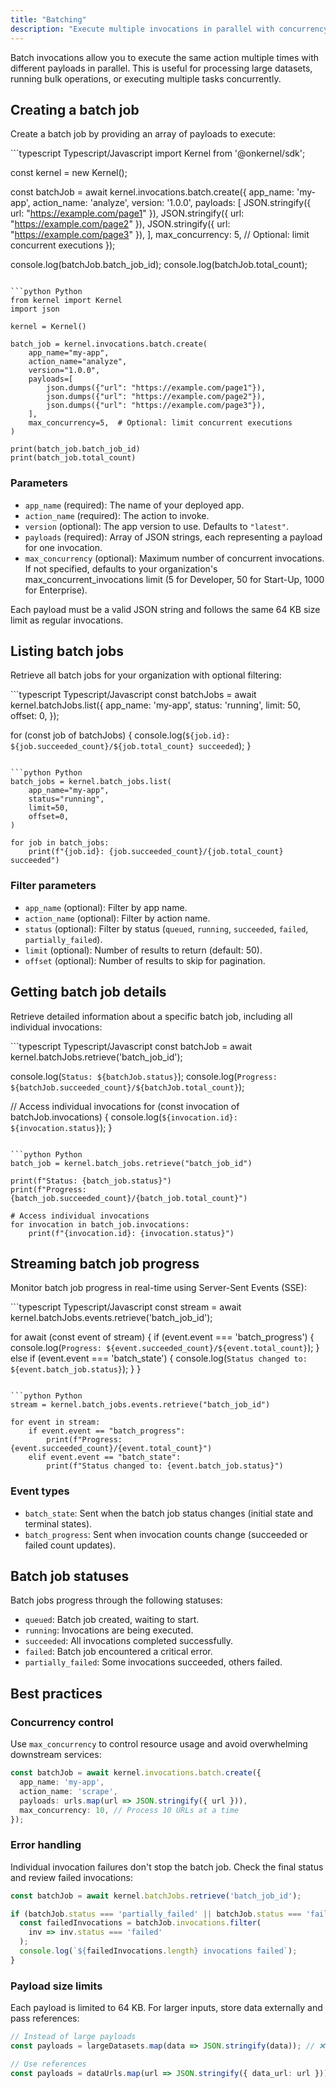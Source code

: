 ```yaml
---
title: "Batching"
description: "Execute multiple invocations in parallel with concurrency control"
---
```


Batch invocations allow you to execute the same action multiple times with different payloads in parallel. This is useful for processing large datasets, running bulk operations, or executing multiple tasks concurrently.

## Creating a batch job

Create a batch job by providing an array of payloads to execute:

<CodeGroup>
```typescript Typescript/Javascript
import Kernel from '@onkernel/sdk';

const kernel = new Kernel();

const batchJob = await kernel.invocations.batch.create({
  app_name: 'my-app',
  action_name: 'analyze',
  version: '1.0.0',
  payloads: [
    JSON.stringify({ url: "https://example.com/page1" }),
    JSON.stringify({ url: "https://example.com/page2" }),
    JSON.stringify({ url: "https://example.com/page3" }),
  ],
  max_concurrency: 5, // Optional: limit concurrent executions
});

console.log(batchJob.batch_job_id);
console.log(batchJob.total_count);
```

```python Python
from kernel import Kernel
import json

kernel = Kernel()

batch_job = kernel.invocations.batch.create(
    app_name="my-app",
    action_name="analyze",
    version="1.0.0",
    payloads=[
        json.dumps({"url": "https://example.com/page1"}),
        json.dumps({"url": "https://example.com/page2"}),
        json.dumps({"url": "https://example.com/page3"}),
    ],
    max_concurrency=5,  # Optional: limit concurrent executions
)

print(batch_job.batch_job_id)
print(batch_job.total_count)
```
</CodeGroup>

### Parameters

- `app_name` (required): The name of your deployed app.
- `action_name` (required): The action to invoke.
- `version` (optional): The app version to use. Defaults to `"latest"`.
- `payloads` (required): Array of JSON strings, each representing a payload for one invocation.
- `max_concurrency` (optional): Maximum number of concurrent invocations. If not specified, defaults to your organization's max_concurrent_invocations limit (5 for Developer, 50 for Start-Up, 1000 for Enterprise).

<Info>
Each payload must be a valid JSON string and follows the same 64 KB size limit as regular invocations.
</Info>

## Listing batch jobs

Retrieve all batch jobs for your organization with optional filtering:

<CodeGroup>
```typescript Typescript/Javascript
const batchJobs = await kernel.batchJobs.list({
  app_name: 'my-app',
  status: 'running',
  limit: 50,
  offset: 0,
});

for (const job of batchJobs) {
  console.log(`${job.id}: ${job.succeeded_count}/${job.total_count} succeeded`);
}
```

```python Python
batch_jobs = kernel.batch_jobs.list(
    app_name="my-app",
    status="running",
    limit=50,
    offset=0,
)

for job in batch_jobs:
    print(f"{job.id}: {job.succeeded_count}/{job.total_count} succeeded")
```
</CodeGroup>

### Filter parameters

- `app_name` (optional): Filter by app name.
- `action_name` (optional): Filter by action name.
- `status` (optional): Filter by status (`queued`, `running`, `succeeded`, `failed`, `partially_failed`).
- `limit` (optional): Number of results to return (default: 50).
- `offset` (optional): Number of results to skip for pagination.

## Getting batch job details

Retrieve detailed information about a specific batch job, including all individual invocations:

<CodeGroup>
```typescript Typescript/Javascript
const batchJob = await kernel.batchJobs.retrieve('batch_job_id');

console.log(`Status: ${batchJob.status}`);
console.log(`Progress: ${batchJob.succeeded_count}/${batchJob.total_count}`);

// Access individual invocations
for (const invocation of batchJob.invocations) {
  console.log(`${invocation.id}: ${invocation.status}`);
}
```

```python Python
batch_job = kernel.batch_jobs.retrieve("batch_job_id")

print(f"Status: {batch_job.status}")
print(f"Progress: {batch_job.succeeded_count}/{batch_job.total_count}")

# Access individual invocations
for invocation in batch_job.invocations:
    print(f"{invocation.id}: {invocation.status}")
```
</CodeGroup>

## Streaming batch job progress

Monitor batch job progress in real-time using Server-Sent Events (SSE):

<CodeGroup>
```typescript Typescript/Javascript
const stream = await kernel.batchJobs.events.retrieve('batch_job_id');

for await (const event of stream) {
  if (event.event === 'batch_progress') {
    console.log(`Progress: ${event.succeeded_count}/${event.total_count}`);
  } else if (event.event === 'batch_state') {
    console.log(`Status changed to: ${event.batch_job.status}`);
  }
}
```

```python Python
stream = kernel.batch_jobs.events.retrieve("batch_job_id")

for event in stream:
    if event.event == "batch_progress":
        print(f"Progress: {event.succeeded_count}/{event.total_count}")
    elif event.event == "batch_state":
        print(f"Status changed to: {event.batch_job.status}")
```
</CodeGroup>

### Event types

- `batch_state`: Sent when the batch job status changes (initial state and terminal states).
- `batch_progress`: Sent when invocation counts change (succeeded or failed count updates).

## Batch job statuses

Batch jobs progress through the following statuses:

- `queued`: Batch job created, waiting to start.
- `running`: Invocations are being executed.
- `succeeded`: All invocations completed successfully.
- `failed`: Batch job encountered a critical error.
- `partially_failed`: Some invocations succeeded, others failed.

## Best practices

### Concurrency control

Use `max_concurrency` to control resource usage and avoid overwhelming downstream services:

```typescript
const batchJob = await kernel.invocations.batch.create({
  app_name: 'my-app',
  action_name: 'scrape',
  payloads: urls.map(url => JSON.stringify({ url })),
  max_concurrency: 10, // Process 10 URLs at a time
});
```

### Error handling

Individual invocation failures don't stop the batch job. Check the final status and review failed invocations:

```typescript
const batchJob = await kernel.batchJobs.retrieve('batch_job_id');

if (batchJob.status === 'partially_failed' || batchJob.status === 'failed') {
  const failedInvocations = batchJob.invocations.filter(
    inv => inv.status === 'failed'
  );
  console.log(`${failedInvocations.length} invocations failed`);
}
```

### Payload size limits

Each payload is limited to 64 KB. For larger inputs, store data externally and pass references:

```typescript
// Instead of large payloads
const payloads = largeDatasets.map(data => JSON.stringify(data)); // ❌ May exceed 64 KB

// Use references
const payloads = dataUrls.map(url => JSON.stringify({ data_url: url })); // ✅ Small payload
```
